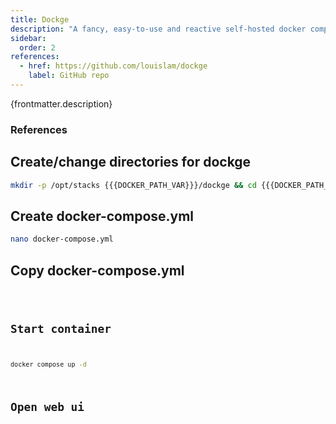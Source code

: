 ```yaml
---
title: Dockge
description: "A fancy, easy-to-use and reactive self-hosted docker compose.yaml stack-oriented manager."
sidebar:
  order: 2
references:
  - href: https://github.com/louislam/dockge
    label: GitHub repo
---
```



<p>{frontmatter.description}</p>

### References

<ReferenceLinks references={frontmatter.references} />

## Create/change directories for dockge

```sh
mkdir -p /opt/stacks {{{DOCKER_PATH_VAR}}}/dockge && cd {{{DOCKER_PATH_VAR}}}/dockge
```

## Create docker-compose.yml

```sh
nano docker-compose.yml
```

## Copy docker-compose.yml

<Code lang="yml" title="docker-compose.yml" code={yaml} />

## Start container

```sh
docker compose up -d
```

## Open web ui

<OpenWebUI port="5001" />
